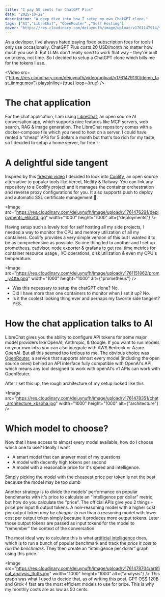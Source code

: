 ```yaml
---
title: "I pay 50 cents for ChatGPT Plus"
date: "2025-10-22"
description: "A deep dive into how I setup my own ChatGPT clone."
tags: ["AI","LibreChat", "OpenRouter" ,"Self Hosting"]
cover: "https://res.cloudinary.com/deiuynufh/image/upload/v1761147914/florian-krumm-yLDabpoCL3s-unsplash_dugxi4.jpg"
---
```


As a devloper, I've always hated paying fixed subscription fees for tools I only use occasionally. ChatGPT Plus costs 20 USD/month no matter how much you use it. But LLMs don't really _need_ to work that way - they're built on tokens, not time. So I decided to setup a ChatGPT clone which bills me for the tokens I use.

<Video
    src={"https://res.cloudinary.com/deiuynufh/video/upload/v1761479130/demo_fast_iinmqr.mov"}
    playsInline={true}
    loop={true}
/>

# The chat application
For the chat application, I am using [LibreChat](https://www.librechat.ai/), an open source AI conversation app, which supports nice features like MCP servers, web search, RAG & image generation. The LibreChat repository comes with a docker-compose file which you need to host on a server. I could have rented a “cheap” VPS for 5 dollars a month but that's too rich for my taste, so I decided to setup a home server, for free ✨

# A delightful side tangent
Inspired by this [fireship video](https://youtu.be/SCIfWhAheVw?si=o7KFrN2vddWXLWzx) I decided to look into [Coolify](https://coolify.io/), an open source alternative to popular tools like Vercel, Netlify & Railway. You can link any repository to a Coolify project and it manages the container orchestration and reverse proxy configurations for you. It also supports push to deploy and automatic SSL certificate management 🎉. 

<Image
    src="https://res.cloudinary.com/deiuynufh/image/upload/v1761476291/deployments_ekkvfd.jpg"
    width="1000"
    height="1000"
    alt={"deployments"}
/>

Having setup such a lovely tool for self hosting all my side projects, I needed a way to monitor the CPU and memory utilization of all my containers. Coolify provides a very simple version of this but I wanted it to be as comprehensive as possible. So one thing led to another and I set up prometheus, cadvisor, node exporter & grafana to get real time metrics for container resource usage , I/O operations, disk utilization & even my CPU's temperature.

<Image
    src="https://res.cloudinary.com/deiuynufh/image/upload/v1761151862/prom_jy4tte.png"
    width="1000"
    height="1000"
    alt={"prometheus"}
/>

- Was this necessary to setup the chatGPT clone? No.
- Did I have more than one containers to monitor when I set it up? No.
- Is it the coolest looking thing ever and perhaps my favorite side tangent? YES.

# How the chat application talks to AI
LibreChat gives you the ability to configure API tokens for some major model providers like OpenAI, Anthropic, & Google. If you want to run models on your own infra you can also integrate with AWS Bedrock or Azure OpenAI. But all this seemed too tedious to me. The obvious choice was [OpenRouter](https://openrouter.ai/), a service that supports almost every model (including the open source ones) behind an API interface fully compatible with OpenAI's API, which means any tool designed to work with openAI's v1 APIs can work with OpenRouter. 

After I set this up, the rough architecture of my setup looked like this

<Image
    src="https://res.cloudinary.com/deiuynufh/image/upload/v1761478351/chat_architecture_xbsoha.jpg"
    width="1000"
    height="1000"
    alt={"architecture"}
/>

# Which model to choose?
Now that I have access to almost every model available, how do I choose which one to use? Ideally I want 

- A smart model that can answer most of my questions
- A model with decently high tokens per second
- A model with a reasonable price for it's speed and intelligence.

Simply picking the model with the cheapest price per token is not the best because the model may be too dumb

Another strategy is to divide the models' performance on popular benchmarks with it's price to calculate an “intelligence per dollar” metric, but how do you calculate the “price”. The official APIs give you 2 things - price per input & output tokens. A non-reasoning model with a higher cost per output token *may be cheaper to run* than a reasoning model with lower cost per output token simply because it produces more output tokens. Later those output tokens are passed as input tokens for the model to “remember” the context of the conversation

The most ideal way to calculate this is what [artificial intelligence](https://artificialanalysis.ai/) does, which is to run a bunch of popular benchmark and track the *price it cost to run the benchmark*. They then create an “intelligence per dollar” graph using this price.

<Image
    src="https://res.cloudinary.com/deiuynufh/image/upload/v1761478704/artifical_analysis_ttufts.jpg"
    width="1000"
    height="1000"
    alt={"analysis"}
/>
This graph was what I used to decide that, as of writing this post, GPT OSS 120B and Grok 4 fast are the most efficient models to use for price. This is why my monthly costs are as low as 50 cents.
